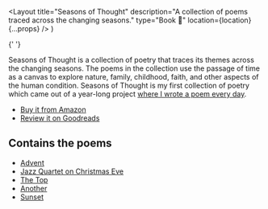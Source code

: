   <Layout
    title="Seasons of Thought"
    description="A collection of poems traced across the changing seasons."
    type="Book 📖"
    location={location}
    {...props}
  />
)

<BookCard />{' '}

Seasons of Thought is a collection of poetry that traces its themes across the changing seasons. The poems in the collection use the passage of time as a canvas to explore nature, family, childhood, faith, and other aspects of the human condition. Seasons of Thought is my first collection of poetry which came out of a year-long project [where I wrote a poem every day](/articles/on-writing-poems-daily).

- [Buy it from Amazon](https://www.amazon.com/Seasons-Thought-D-S-Chapman/dp/0578504359)
- [Review it on Goodreads](https://www.goodreads.com/book/show/46134618-seasons-of-thought)

## Contains the poems

- [Advent](/poetry/seasons-of-thought/advent)
- [Jazz Quartet on Christmas Eve](/poetry/seasons-of-thought/jazz-quartet-on-christmas-eve)
- [The Top](/poetry/seasons-of-thought/the-top)
- [Another](/poetry/seasons-of-thought/another)
- [Sunset](/poetry/seasons-of-thought/sunset)

